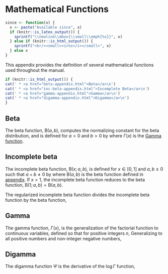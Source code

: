 # Mathematical Functions {#math-functions}

```r
since <- function(x) {
  x <- paste("Available since", x)
  if (knitr::is_latex_output()) {
    sprintf("\\newline\\mbox{\\small\\emph{%s}}", x)
  } else if (knitr::is_html_output()) {
    sprintf("<br/><small><i>%s</i></small>", x)
  } else x
}
```

This appendix provides the definition of several mathematical
functions used throughout the manual.

```r
if (knitr::is_html_output()) {
cat(' * <a href="beta-appendix.html">Beta</a>\n')
cat(' * <a href="inc-beta-appendix.html">Incomplete Beta</a>\n')
cat(' * <a href="gamma-appendix.html">Gamma</a>\n')
cat(' * <a href="digamma-appendix.html">Digamma</a>\n')
}
```

## Beta {#beta-appendix}

The beta function, $\text{B}(a, b)$, computes the normalizing
constant for the beta distribution, and is defined for $a > 0$ and $b
> 0$ by \begin{equation*} \text{B}(a,b) \ = \ \int_0^1 u^{a - 1} (1 - u)^{b - 1} \,
du \ = \ \frac{\Gamma(a) \, \Gamma(b)}{\Gamma(a+b)} \, , \end{equation*}
where $\Gamma(x)$ is the [Gamma function](#gamma-appendix).

## Incomplete beta {#inc-beta-appendix}

The incomplete beta function, $\text{B}(x; a, b)$, is defined for $x
\in [0, 1]$ and $a, b \geq 0$ such that $a + b \neq 0$ by \begin{equation*}
\text{B}(x; \, a, b) \ = \ \int_0^x u^{a - 1} \, (1 - u)^{b - 1} \,
du, \end{equation*} where $\text{B}(a, b)$ is the beta function defined in
[appendix](#beta-appendix).  If $x = 1$, the incomplete beta function
reduces to the beta function, $\text{B}(1; a, b) = \text{B}(a, b)$.

The regularized incomplete beta function divides the incomplete beta
function by the beta function, \begin{equation*} I_x(a, b) \ = \ \frac{\text{B}(x; \,
a, b)}{B(a, b)} \, . \end{equation*}

## Gamma {#gamma-appendix}

The gamma function, $\Gamma(x)$, is the generalization of the
factorial function to continuous variables, defined so that for
positive integers $n$, \begin{equation*} \Gamma(n+1) = n! \end{equation*} Generalizing to all
positive numbers and non-integer negative numbers, \begin{equation*} \Gamma(x) =
\int_0^{\infty} u^{x - 1} \exp(-u) \, du. \end{equation*}

## Digamma {#digamma-appendix}

The digamma function $\Psi$ is the derivative of the $\log \Gamma$
function,
\begin{equation*}
\Psi(u) \ = \ \frac{d}{d u} \log \Gamma(u) \ = \ \frac{1}{\Gamma(u)} \ \frac{d}{d u} \Gamma(u).
\end{equation*}

